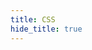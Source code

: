 ```yaml
---
title: CSS
hide_title: true
---
```



<FeatureIcon src={css} title="CSS" />
<LinkList
  data={[
    {
      title: "选择器",
      link: "/docs/css/selectors",
      src: css,
    },
    {
      title: "盒子模型",
      link: "/docs/css/box-model",
      src: css,
    },
    {
      title: "字符实体",
      link: "/docs/css/entities",
      src: css,
    },
    { title: "字体", link: "/docs/css/font", src: css },
    { title: "List", link: "/docs/css/list", src: css },
    {
      title: "属性",
      link: "/docs/css/properties",
      src: css,
    },
    {
      title: "隐藏滚动条样式",
      link: "/docs/css/hide-scroll-bar-style",
      src: css,
    },
    {
      title: "解决方案",
      link: "/docs/css/solutions",
      src: css,
    },
  ]}
/>
